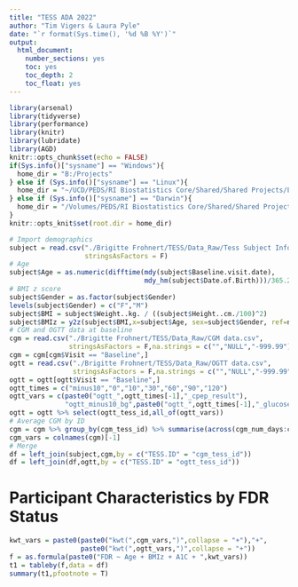 ```yaml
---
title: "TESS ADA 2022"
author: "Tim Vigers & Laura Pyle"
date: "`r format(Sys.time(), '%d %B %Y')`"
output:
  html_document:
    number_sections: yes
    toc: yes
    toc_depth: 2
    toc_float: yes
---
```


```r
library(arsenal)
library(tidyverse)
library(performance)
library(knitr)
library(lubridate)
library(AGD)
knitr::opts_chunk$set(echo = FALSE)
if(Sys.info()["sysname"] == "Windows"){
  home_dir = "B:/Projects"
} else if (Sys.info()["sysname"] == "Linux"){
  home_dir = "~/UCD/PEDS/RI Biostatistics Core/Shared/Shared Projects/Laura/BDC/Projects"
} else if (Sys.info()["sysname"] == "Darwin"){
  home_dir = "/Volumes/PEDS/RI Biostatistics Core/Shared/Shared Projects/Laura/BDC/Projects"
}
knitr::opts_knit$set(root.dir = home_dir)
```

```r
# Import demographics
subject = read.csv("./Brigitte Frohnert/TESS/Data_Raw/Tess Subject Information.csv",
                   stringsAsFactors = F)
# Age 
subject$Age = as.numeric(difftime(mdy(subject$Baseline.visit.date), 
                                  mdy_hm(subject$Date.of.Birth)))/365.25
# BMI z score
subject$Gender = as.factor(subject$Gender)
levels(subject$Gender) = c("F","M")
subject$BMI = subject$Weight..kg. / ((subject$Height..cm./100)^2)
subject$BMIz = y2z(subject$BMI,x=subject$Age, sex=subject$Gender, ref=nl4.bmi)
# CGM and OGTT data at baseline
cgm = read.csv("./Brigitte Frohnert/TESS/Data_Raw/CGM data.csv",
               stringsAsFactors = F,na.strings = c("","NULL","-999.99"))
cgm = cgm[cgm$Visit == "Baseline",]
ogtt = read.csv("./Brigitte Frohnert/TESS/Data_Raw/OGTT data.csv",
                stringsAsFactors = F,na.strings = c("","NULL","-999.99"))
ogtt = ogtt[ogtt$Visit == "Baseline",]
ogtt_times = c("minus10","0","10","30","60","90","120")
ogtt_vars = c(paste0("ogtt_",ogtt_times[-1],"_cpep_result"),
              "ogtt_minus10_bg",paste0("ogtt_",ogtt_times[-1],"_glucose_result"))
ogtt = ogtt %>% select(ogtt_tess_id,all_of(ogtt_vars))
# Average CGM by ID
cgm = cgm %>% group_by(cgm_tess_id) %>% summarise(across(cgm_num_days:cgm_cov_calc,mean,na.rm = T))
cgm_vars = colnames(cgm)[-1]
# Merge
df = left_join(subject,cgm,by = c("TESS.ID" = "cgm_tess_id"))
df = left_join(df,ogtt,by = c("TESS.ID" = "ogtt_tess_id"))
```

# Participant Characteristics by FDR Status

```r
kwt_vars = paste0(paste0("kwt(",cgm_vars,")",collapse = "+"),"+",
                  paste0("kwt(",ogtt_vars,")",collapse = "+"))
f = as.formula(paste0("FDR ~ Age + BMIz + A1C + ",kwt_vars))
t1 = tableby(f,data = df)
summary(t1,pfootnote = T)
```

